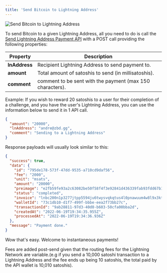 ```yaml
---
title: 'Send Bitcoin to Lightning Address'
---
```


<Frame type="glass" caption="Send Bitcoin to Lightning Address">
  <img src="https://i.imgur.com/ivx4xNU.png" alt="Send Bitcoin to Lightning Address" />
</Frame>
<br />

To send Bitcoin to a given Lightning Address, all you need to do is call the [Send Lightning Address Payment API](/api/lightning-address/send-payment) with a POST call providing the following properties:

| Property | Description |
| --- | --- |
| **lnAddress** | Recipient Lightning Address to send payment to. |
| **amount** | Total amount of satoshis to send (in millisatoshis). |
| **comment** | comment to be sent with the payment (max 150 characters). |

Example: If you wish to reward 20 satoshis to a user for their completion of a challenge, and you have the user's Lightning Address, you can use the information below to send it in 1 API call.

```json
{
  "amount": "20000",
  "lnAddress": "andre@zbd.gg",
  "comment": "Sending to a Lightning Address"
}
```

Response payloads will usually look similar to this:

```json
{
  "success": true,
  "data": {
    "id": "795de178-573f-47dd-9535-a710cd9daf56",
    "fee": "2000",
    "unit": "msats",
    "amount": "20000",
    "preimage": "e2fb59fe93a2c63082be50f58f4f3e92841d436339fab93fdd67b1280650cf47",
    "status": "completed",
    "invoice": "lnbc200n1p3277jtpp5594ju6twysvqkqtus4l0pnawuum4w8l9x3ktz234pp93nfsdc5fshp574njlu3jdr3y2k3g4g9xcp323kgwh7n4v7n4yraakvwh7xmeyugqcqzpgxqyz5vqsp55ju2g2j06u8ua59kj80wqrpgsnkjclzdv28d0msgah90fcx9t9ds9qyyssqphhva4akne5hr0f6t3gmmdpllu00zxgvu70s0kp5g8wmg5vv26qygsearsyrcm4xjecttazfy3ul9lmcvas9ha24n9jtpc3ca9g2mqsppxzvdl",
    "walletId": "73c1db10-d1f7-499f-bbbe-eea2f73bb27c",
    "transactionId": "9ab28811-97d3-40d0-b603-50cfa00bba2d",
    "createdAt": "2022-06-19T19:34:35.955Z",
    "processedAt": "2022-06-19T19:34:36.936Z"
  },
  "message": "Payment done."
}
```

Wow that's easy. Welcome to instantaneous payments!

<Info>Fees are added post-send given that the routing fees for the Lightning Network are variable.(e.g if you send a 10,000 satoshi transaction to a Lightning Address and the fee ends up being 10 satoshis, the total paid by the API wallet is 10,010 satoshis).</Info>